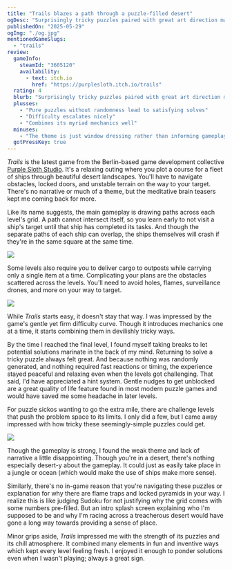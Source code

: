 ```yaml
---
title: "Trails blazes a path through a puzzle-filled desert"
ogDesc: "Surprisingly tricky puzzles paired with great art direction make for a cozy experience."
publishedOn: "2025-05-29"
ogImg: "./og.jpg"
mentionedGameSlugs:
  - "trails"
review:
  gameInfo:
    steamId: "3605120"
    availability:
      - text: itch.io
        href: "https://purplesloth.itch.io/trails"
  rating: 4
  blurb: "Surprisingly tricky puzzles paired with great art direction make for a cozy experience."
  plusses:
    - "Pure puzzles without randomness lead to satisfying solves"
    - "Difficulty escalates nicely"
    - "Combines its myriad mechanics well"
  minuses:
    - "The theme is just window dressing rather than informing gameplay"
  gotPressKey: true
---
```


_Trails_ is the latest game from the Berlin-based game development collective [Purple Sloth Studio](https://purplesloth.studio/). It's a relaxing outing where you plot a course for a fleet of ships through beautiful desert landscapes. You'll have to navigate obstacles, locked doors, and unstable terrain on the way to your target. There's no narrative or much of a theme, but the meditative brain teasers kept me coming back for more.

<YoutubeEmbed youtubeId="jcl6h1oa65o" />

Like its name suggests, the main gameplay is drawing paths across each level's grid. A path cannot intersect itself, so you learn early to not visit a ship's target until that ship has completed its tasks. And though the separate paths of each ship can overlap, the ships themselves will crash if they're in the same square at the same time.

![](./crash.jpg)

Some levels also require you to deliver cargo to outposts while carrying only a single item at a time. Complicating your plans are the obstacles scattered across the levels. You'll need to avoid holes, flames, surveillance drones, and more on your way to target.

![](./cargo.jpg)

While _Trails_ starts easy, it doesn't stay that way. I was impressed by the game's gentle yet firm difficulty curve. Though it introduces mechanics one at a time, it starts combining them in devilishly tricky ways.

By the time I reached the final level, I found myself taking breaks to let potential solutions marinate in the back of my mind. Returning to solve a tricky puzzle always felt great. And because nothing was randomly generated, and nothing required fast reactions or timing, the experience stayed peaceful and relaxing even when the levels got challenging. That said, I'd have appreciated a hint system. Gentle nudges to get unblocked are a great quality of life feature found in most modern puzzle games and would have saved me some headache in later levels.

For puzzle sickos wanting to go the extra mile, there are challenge levels that push the problem space to its limits. I only did a few, but I came away impressed with how tricky these seemingly-simple puzzles could get.

![](./challenge.jpg)

Though the gameplay is strong, I found the weak theme and lack of narrative a little disappointing. Though you're in a desert, there's nothing especially desert-y about the gameplay. It could just as easily take place in a jungle or ocean (which would make the use of ships make more sense).

Similarly, there's no in-game reason that you're navigating these puzzles or explanation for why there are flame traps and locked pyramids in your way. I realize this is like judging Sudoku for not justifying why the grid comes with some numbers pre-filled. But an intro splash screen explaining who I'm supposed to be and why I'm racing across a treacherous desert would have gone a long way towards providing a sense of place.

Minor grips aside, _Trails_ impressed me with the strength of its puzzles and its chill atmosphere. It combined many elements in fun and inventive ways which kept every level feeling fresh. I enjoyed it enough to ponder solutions even when I wasn't playing; always a great sign.
